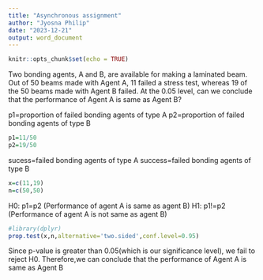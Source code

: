 ```yaml
---
title: "Asynchronous assignment"
author: "Jyosna Philip"
date: "2023-12-21"
output: word_document
---
```


```r
knitr::opts_chunk$set(echo = TRUE)
```

Two bonding agents, A and B, are available for making a laminated beam. Out of 50 beams
made with Agent A, 11 failed a stress test, whereas 19 of the 50 beams made with Agent B failed. At the 0.05 level, can we conclude that the performance of Agent A is same as Agent B?

p1=proportion of failed bonding agents of type A
p2=proportion of failed bonding agents of type B
```r
p1=11/50
p2=19/50


```
sucess=failed bonding agents of type A
success=failed bonding agents of type B

```r
x=c(11,19)
n=c(50,50)
```
H0: p1=p2 (Performance of agent A is same as agent B)
H1: p1!=p2 (Performance of agent A is not same as agent B)

```r
#library(dplyr)
prop.test(x,n,alternative='two.sided',conf.level=0.95)
```
Since p-value is greater than 0.05(which is our significance level), we fail to reject H0.
Therefore,we can conclude that the performance of Agent A is same as Agent B
